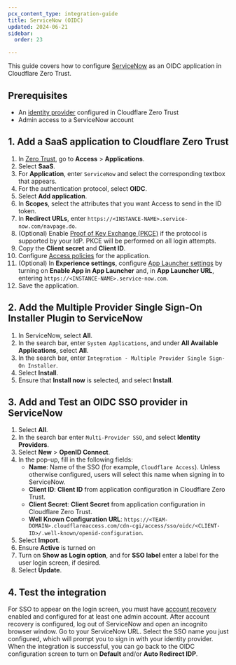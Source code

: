 ```yaml
---
pcx_content_type: integration-guide
title: ServiceNow (OIDC)
updated: 2024-06-21
sidebar:
  order: 23

---
```


This guide covers how to configure [ServiceNow](https://docs.servicenow.com/bundle/washingtondc-platform-security/page/integrate/single-sign-on/task/create-OIDC-configuration-SSO.html) as an OIDC application in Cloudflare Zero Trust.

## Prerequisites

* An [identity provider](/cloudflare-one/identity/idp-integration/) configured in Cloudflare Zero Trust
* Admin access to a ServiceNow account

## 1. Add a SaaS application to Cloudflare Zero Trust

1. In [Zero Trust](https://one.dash.cloudflare.com), go to **Access** > **Applications**.
2. Select **SaaS**.
3. For **Application**, enter `ServiceNow` and select the corresponding textbox that appears.
4. For the authentication protocol, select **OIDC**.
5. Select **Add application**.
6. In **Scopes**, select the attributes that you want Access to send in the ID token.
7. In **Redirect URLs**, enter `https://<INSTANCE-NAME>.service-now.com/navpage.do`.
8. (Optional) Enable [Proof of Key Exchange (PKCE)](https://www.oauth.com/oauth2-servers/pkce/) if the protocol is supported by your IdP. PKCE will be performed on all login attempts.
9. Copy the **Client secret** and **Client ID**.
10. Configure [Access policies](/cloudflare-one/policies/access/) for the application.
11. (Optional) In **Experience settings**, configure [App Launcher settings](/cloudflare-one/applications/app-launcher/) by turning on **Enable App in App Launcher** and, in **App Launcher URL**, entering `https://<INSTANCE-NAME>.service-now.com`.
12. Save the application.
## 2. Add the Multiple Provider Single Sign-On Installer Plugin to ServiceNow

1. In ServiceNow, select **All**.
2. In the search bar, enter `System Applications`, and under **All Available Applications**, select **All**.
3. In the search bar, enter `Integration - Multiple Provider Single Sign-On Installer`.
4. Select **Install**.
5. Ensure that **Install now** is selected, and select **Install**.

## 3. Add and Test an OIDC SSO provider in ServiceNow

1. Select **All**.
2. In the search bar enter `Multi-Provider SSO`, and select **Identity Providers**.
3. Select **New** > **OpenID Connect**.
4. In the pop-up, fill in the following fields:
   * **Name**: Name of the SSO (for example, `Cloudflare Access`). Unless otherwise configured, users will select this name when signing in to ServiceNow.
   * **Client ID**: **Client ID** from application configuration in Cloudflare Zero Trust.
   * **Client Secret**: **Client Secret** from application configuration in Cloudflare Zero Trust.
   * **Well Known Configuration URL**: `https://<TEAM-DOMAIN>.cloudflareaccess.com/cdn-cgi/access/sso/oidc/<CLIENT-ID>/.well-known/openid-configuration`.
5. Select **Import**.
6. Ensure **Active** is turned on
7. Turn on **Show as Login option**, and for **SSO label** enter a label for the user login screen, if desired.
8. Select **Update**.

## 4. Test the integration

For SSO to appear on the login screen, you must have [account recovery](https://docs.servicenow.com/bundle/washingtondc-platform-security/page/integrate/single-sign-on/concept/sso-acct-recovery.html) enabled and configured for at least one admin account. After account recovery is configured, log out of ServiceNow and open an incognito browser window. Go to your ServiceNow URL. Select the SSO name you just configured, which will prompt you to sign in with your identity provider. When the integration is successful, you can go back to the OIDC configuration screen to turn on **Default** and/or **Auto Redirect IDP**.
